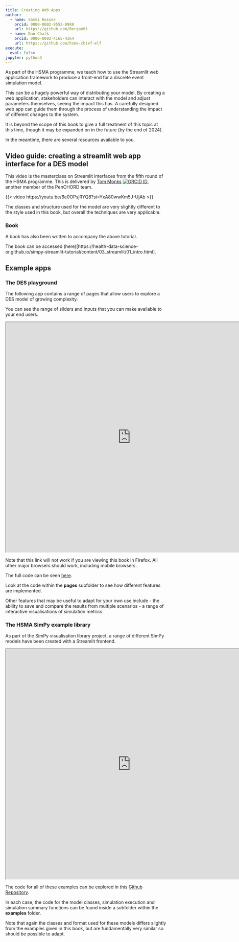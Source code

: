 ```yaml
---
title: Creating Web Apps
author:
  - name: Sammi Rosser
    orcid: 0000-0002-9552-8988
    url: https://github.com/Bergam0t
  - name: Dan Chalk
    orcid: 0000-0002-4165-4364
    url: https://github.com/hsma-chief-elf
execute:
  eval: false
jupyter: python3
---
```


As part of the HSMA programme, we teach how to use the Streamlit web application framework to produce a front-end for a discrete event simulation model.

This can be a hugely powerful way of distributing your model. By creating a web application, stakeholders can interact with the model and adjust parameters themselves, seeing the impact this has. A carefully designed web app can guide them through the process of understanding the impact of different changes to the system.

It is beyond the scope of this book to give a full treatment of this topic at this time, though it may be expanded on in the future (by the end of 2024).

In the meantime, there are several resources available to you.

## Video guide: creating a streamlit web app interface for a DES model

This video is the masterclass on Streamlit interfaces from the fifth round of the HSMA programme. This is delivered by [Tom Monks](https://github.com/TomMonks) [![ORCID ID](images/orcid.png)](https://orcid.org/0000-0003-2631-4481), another member of the PenCHORD team.

{{< video https://youtu.be/6e0OPsjRYQ8?si=YxA80wwKm5J-UjAb >}}

The classes and structure used for the model are very slightly different to the style used in this book, but overall the techniques are very applicable.

### Book

A book has also been written to accompany the above tutorial.

The book can be accessed (here)[https://health-data-science-or.github.io/simpy-streamlit-tutorial/content/03_streamlit/01_intro.html].

## Example apps

### The DES playground

The following app contains a range of pages that allow users to explore a DES model of growing complexity.

You can see the range of sliders and inputs that you can make available to your end users.

```{=html}
<iframe width="780" height="720" src="https://hsma-programme.github.io/Teaching_DES_Concepts_Streamlit/" title="DES Streamlit example 1"></iframe>
```

:::{.callout-warning}
Note that this link will not work if you are viewing this book in Firefox. All other major browsers should work, including mobile browsers.
:::

The full code can be seen [here](https://github.com/hsma-programme/Teaching_DES_Concepts_Streamlit).

Look at the code within the **pages** subfolder to see how different features are implemented.

Other features that may be useful to adapt for your own use include
- the ability to save and compare the results from multiple scenarios
- a range of interactive visualisations of simulation metrics

### The HSMA SimPy example library

As part of the SimPy visualisation library project, a range of different SimPy models have been created with a Streamlit frontend.

```{=html}
<iframe width="780" height="720" src="https://simpy-visualisation.streamlit.app/" title="DES Streamlit example 2"></iframe>
```

The code for all of these examples can be explored in this [Github Repository](https://github.com/Bergam0t/simpy_visualisation).

In each case, the code for the model classes, simulation execution and simulation summary functions can be found inside a subfolder within the **examples** folder.

Note that again the classes and format used for these models differs slightly from the examples given in this book, but are fundamentally very similar so should be possible to adapt.

